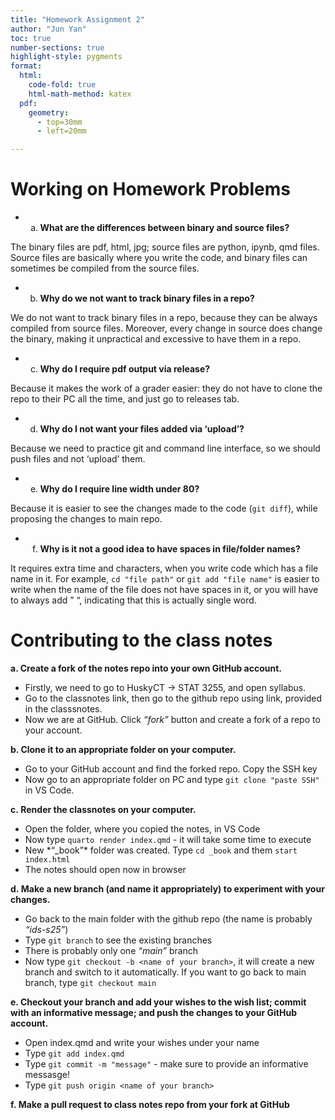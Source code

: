 ```yaml
---
title: "Homework Assignment 2"
author: "Jun Yan"
toc: true
number-sections: true
highlight-style: pygments
format: 
  html: 
    code-fold: true
    html-math-method: katex
  pdf: 
    geometry: 
      - top=30mm
      - left=20mm

---
```


# Working on Homework Problems  
  + a. **What are the differences between binary and source files?**

The binary files are pdf, html, jpg; source files are python, ipynb, qmd files.
Source files are basically where you write the code, and binary files can 
sometimes be compiled from the source files.

  + b. **Why do we not want to track binary files in a repo?**

We do not want to track binary files in a repo, because they can be always compiled from
source files. Moreover, every change in source does change the binary, making it 
unpractical and excessive to have them in a repo.

  + c. **Why do I require pdf output via release?**

Because it makes the work of a grader easier: they do not have to clone
the repo to their PC all the time, and just go to releases tab.

  + d. **Why do I not want your files added via ‘upload’?**

Because we need to practice git and command line interface,
so we should push files and not 'upload' them.

  + e. **Why do I require line width under 80?**

Because it is easier to see the changes made to the code (`git diff`),
while proposing the changes to main repo.

  + f. **Why is it not a good idea to have spaces in file/folder names?**

It requires extra time and characters, when you write code which has a file name in it.
For example, `cd "file path"` or `git add "file name"` is easier to write when the
name of the file does not have spaces in it, or you will have to always add " ",
indicating that this is actually single word.

# Contributing to the class notes
**a. Create a fork of the notes repo into your own GitHub account.**

  + Firstly, we need to go to HuskyCT -> STAT 3255, and open syllabus. 
  + Go to the classnotes link, then go to the github repo using link, provided in the classsnotes. 
  + Now we are at GitHub. Click *"fork"* button and create a fork of a repo to your account.

**b. Clone it to an appropriate folder on your computer.**

  + Go to your GitHub account and find the forked repo. Copy the SSH key
  + Now go to an appropriate folder on PC and type `git clone "paste SSH"` in VS Code.

**c. Render the classnotes on your computer.**

  + Open the folder, where you copied the notes, in VS Code
  + Now type `quarto render index.qmd` - it will take some time to execute
  + New *"_book"* folder was created. Type `cd _book` and them `start index.html`
  + The notes should open now in browser

**d. Make a new branch (and name it appropriately) to experiment with your changes.**

  + Go back to the main folder with the github repo (the name is probably *"ids-s25"*)
  + Type `git branch` to see the existing branches
  + There is probably only one *"main"* branch
  + Now type `git checkout -b <name of your branch>`, it will create a new branch
  and switch to it automatically. If you want to go back to main branch, type `git checkout main`

**e. Checkout your branch and add your wishes to the wish list; commit with an informative message; and push the changes to your GitHub account.**

  + Open index.qmd and write your wishes under your name
  + Type `git add index.qmd`
  + Type `git commit -m "message"` - make sure to provide an informative messasge!
  + Type `git push origin <name of your branch>`

**f. Make a pull request to class notes repo from your fork at GitHub**
  

